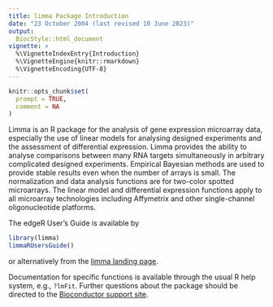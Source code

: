 ```yaml
---
title: limma Package Introduction
date: "23 October 2004 (last revised 10 June 2023)"
output:
  BiocStyle::html_document
vignette: >
  %\VignetteIndexEntry{Introduction}
  %\VignetteEngine{knitr::rmarkdown}
  %\VignetteEncoding{UTF-8}
---
```


```r
knitr::opts_chunk$set(
  prompt = TRUE,
  comment = NA
)
```

Limma is an R package for the analysis of gene expression microarray data, especially the use of linear models for analysing designed experiments and the assessment of differential expression.
Limma provides the ability to analyse comparisons between many RNA targets simultaneously in arbitrary complicated designed experiments.
Empirical Bayesian methods are used to provide stable results even when the number of arrays is small.
The normalization and data analysis functions are for two-color spotted microarrays.
The linear model and differential expression functions apply to all microarray technologies including Affymetrix and other single-channel oligonucleotide platforms.

The edgeR User's Guide is available by
```r
library(limma)
limmaRUsersGuide()
```
or alternatively from the [limma landing page](https://bioconductor.org/packages/limma).

Documentation for specific functions is available through the usual R help system, e.g., `?lmFit`.
Further questions about the package should be directed to the [Bioconductor support site](https://support.bioconductor.org).
